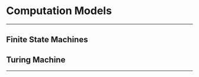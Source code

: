 # Computation Models

************************
## Finite State Machines
## Turing Machine
************************
